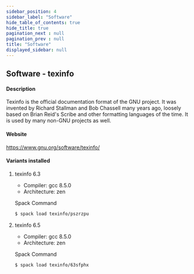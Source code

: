 ```yaml
---
sidebar_position: 4
sidebar_label: "Software"
hide_table_of_contents: true
hide_title: true
pagination_next : null
pagination_prev : null
title: "Software"
displayed_sidebar: null
---
```


## Software - texinfo


#### Description
Texinfo is the official documentation format of the GNU project. It was invented by Richard Stallman and Bob Chassell many years ago, loosely based on Brian Reid's Scribe and other formatting languages of the time. It is used by many non-GNU projects as well.

#### Website
https://www.gnu.org/software/texinfo/

#### Variants installed

1. texinfo 6.3

    - Compiler: gcc 8.5.0
    - Architecture: zen

    Spack Command
    ```bash
    $ spack load texinfo/pszrzpu
    ```

2. texinfo 6.5

    - Compiler: gcc 8.5.0
    - Architecture: zen

    Spack Command
    ```bash
    $ spack load texinfo/63sfphx
    ```
